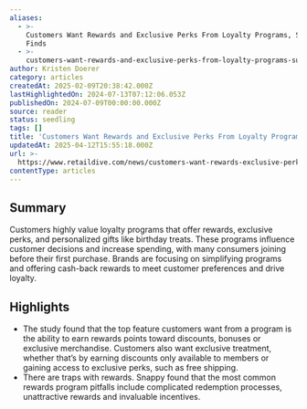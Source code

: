```yaml
---
aliases:
  - >-
    Customers Want Rewards and Exclusive Perks From Loyalty Programs, Survey
    Finds
  - >-
    customers-want-rewards-and-exclusive-perks-from-loyalty-programs-survey-finds
author: Kristen Doerer
category: articles
createdAt: 2025-02-09T20:38:42.000Z
lastHighlightedOn: 2024-07-13T07:12:06.053Z
publishedOn: 2024-07-09T00:00:00.000Z
source: reader
status: seedling
tags: []
title: 'Customers Want Rewards and Exclusive Perks From Loyalty Programs, Survey Finds'
updatedAt: 2025-04-12T15:55:18.000Z
url: >-
  https://www.retaildive.com/news/customers-want-rewards-exclusive-perks-loyalty-programs-Snappy-survey/720752/?utm_source=Sailthru&utm_medium=email&utm_campaign=Issue:%202024-07-10%20Retail%20Dive:%20Marketing%20%5Bissue:63762%5D&utm_term=Retail%20Dive:%20Marketing
contentType: articles
---
```

## Summary

Customers highly value loyalty programs that offer rewards, exclusive perks, and personalized gifts like birthday treats. These programs influence customer decisions and increase spending, with many consumers joining before their first purchase. Brands are focusing on simplifying programs and offering cash-back rewards to meet customer preferences and drive loyalty.

## Highlights

- The study found that the top feature customers want from a program is the ability to earn rewards points toward discounts, bonuses or exclusive merchandise. Customers also want exclusive treatment, whether that’s by earning discounts only available to members or gaining access to exclusive perks, such as free shipping.
- There are traps with rewards. Snappy found that the most common rewards program pitfalls include complicated redemption processes, unattractive rewards and invaluable incentives.
